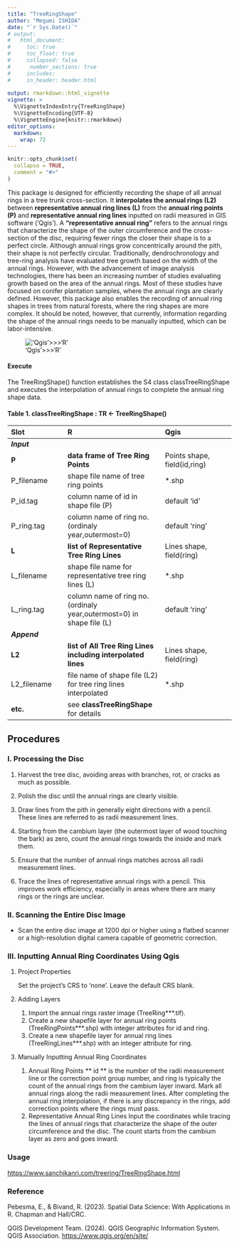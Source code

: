 ```yaml
---
title: "TreeRingShape"
author: "Megumi ISHIDA"
date: "`r Sys.Date()`"
# output: 
#   html_document:
#     toc: true
#     toc_float: true
#     collapsed: false
#      number_sections: true
#     includes:
#     in_header: header.html
      
output: rmarkdown::html_vignette
vignette: >
  %\VignetteIndexEntry{TreeRingShape}
  %\VignetteEncoding{UTF-8}
  %\VignetteEngine{knitr::rmarkdown}
editor_options: 
  markdown: 
    wrap: 72
---
```


```r
knitr::opts_chunk$set(
  collapse = TRUE,
  comment = "#>"
)
```
<link rel="icon" href="../docs/favicon.png" />

This package is designed for efficiently recording the shape of all
annual rings in a tree trunk cross-section. It **interpolates the annual
rings (L2)** between **representative annual ring lines (L)** from the
**annual ring points (P)** and **representative annual ring lines**
inputted on radii measured in GIS software ('Qgis'). A **"representative
annual ring"** refers to the annual rings that characterize the shape of
the outer circumference and the cross-section of the disc, requiring
fewer rings the closer their shape is to a perfect circle. Although
annual rings grow concentrically around the pith, their shape is not
perfectly circular. Traditionally, dendrochronology and tree-ring
analysis have evaluated tree growth based on the width of the annual
rings. However, with the advancement of image analysis technologies,
there has been an increasing number of studies evaluating growth based
on the area of the annual rings. Most of these studies have focused on
conifer plantation samples, where the annual rings are clearly defined.
However, this package also enables the recording of annual ring shapes
in trees from natural forests, where the ring shapes are more complex.
It should be noted, however, that currently, information regarding the
shape of the annual rings needs to be manually inputted, which can be
labor-intensive.


!['Qgis'\>\>\>'R'](Qgis2R.jpg)

#### Execute

The TreeRingShape() function establishes the S4 class classTreeRingShape
and executes the interpolation of annual rings to complete the annual
ring shape data.

#### Table 1. classTreeRingShape : TR \<- TreeRingShape()

| Slot         | R                                                                    | Qgis                         |
|:-----------------|:------------------------------|:----------------------|
| ***Input***  |                                                                      |                              |
| **P**        | **data frame of Tree Ring Points**                                   | Points shape, field(id,ring) |
| P_filename   | shape file name of tree ring points                                  | \*.shp                       |
| P_id.tag     | column name of id in shape file (P)                                  | default 'id'                 |
| P_ring.tag   | column name of ring no.(ordinaly year,outermost=0)                   | default 'ring'               |
| **L**        | **list of Representative Tree Ring Lines**                           | Lines shape, field(ring)     |
| L_filename   | shape file name for representative tree ring lines (L)               | \*.shp                       |
| L_ring.tag   | column name of ring no.(ordinaly year,outermost=0) in shape file (L) | default 'ring'               |
| ***Append*** |                                                                      |                              |
| **L2**       | **list of All Tree Ring Lines including interpolated lines**         | Lines shape, field(ring)     |
| L2_filename  | file name of shape file (L2) for tree ring lines interpolated        | \*.shp                       |
| **etc.**     | see **classTreeRingShape** for details                               |                              |



## Procedures

### I. Processing the Disc

1.  Harvest the tree disc, avoiding areas with branches, rot, or cracks
    as much as possible.

2.  Polish the disc until the annual rings are clearly visible.

3.  Draw lines from the pith in generally eight directions with a
    pencil. These lines are referred to as radii measurement lines.

4.  Starting from the cambium layer (the outermost layer of wood
    touching the bark) as zero, count the annual rings towards the
    inside and mark them.

5.  Ensure that the number of annual rings matches across all radii
    measurement lines.

6.  Trace the lines of representative annual rings with a pencil. This
    improves work efficiency, especially in areas where there are many
    rings or the rings are unclear.

### II. Scanning the Entire Disc Image

-   Scan the entire disc image at 1200 dpi or higher using a flatbed
    scanner or a high-resolution digital camera capable of geometric
    correction.

### III. Inputting Annual Ring Coordinates Using Qgis

1.  Project Properties

    Set the project's CRS to 'none'. Leave the default CRS blank.

2.  Adding Layers

    1.  Import the annual rings raster image (TreeRing\*\*\*.tif).
    2.  Create a new shapefile layer for annual ring points
        (TreeRingPoints\*\*\*.shp) with integer attributes for id and
        ring.
    3.  Create a new shapefile layer for annual ring lines
        (TreeRingLines\*\*\*.shp) with an integer attribute for ring.

3.  Manually Inputting Annual Ring Coordinates

    1.  Annual Ring Points \*\* id \*\* is the number of the radii
        measurement line or the correction point group number, and ring
        is typically the count of the annual rings from the cambium
        layer inward. Mark all annual rings along the radii measurement
        lines. After completing the annual ring interpolation, if there
        is any discrepancy in the rings, add correction points where the
        rings must pass.
    2.  Representative Annual Ring Lines Input the coordinates while
        tracing the lines of annual rings that characterize the shape of
        the outer circumference and the disc. The count starts from the
        cambium layer as zero and goes inward.

### Usage

<https://www.sanchikanri.com/treering/TreeRingShape.html>


### Reference

Pebesma, E., & Bivand, R. (2023). Spatial Data Science: With
Applications in R. Chapman and Hall/CRC.

QGIS Development Team. (2024). QGIS Geographic Information System. QGIS
Association. <https://www.qgis.org/en/site/>
